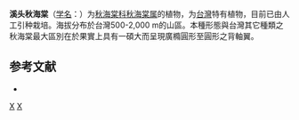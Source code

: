 {{Speciesbox
| taxon = Begonia chitoensis
| authority = [[刘棠瑞|Tang S.Liu]] & [[赖明洲|M. J. Lai]], 1977
}}

'''溪头秋海棠'''（[[学名|学名]]：{{lang|la|''Begonia chitoensis''}}）为[[秋海棠科|秋海棠科]][[秋海棠属|秋海棠属]]的植物，为[[台灣|台灣]]特有植物，目前已由人工引种栽培。海拔分布於台灣500-2,000 m的山區。本種形態與台灣其它種類之秋海棠最大區別在於果實上具有一碩大而呈現廣橢圓形至圓形之背軸翼。

== 参考文献 ==
<div class="references-small">
* {{cite web| url =http://www.bioinfo.cn/db05/KmzwSpecies.php?action=view&id=1662| title =溪头秋海棠| work =《中国高等植物数据库全库》| publisher =中国科学院微生物研究所| author =昆明植物研究所| accessdate =2009-02-22| deadurl =yes| archiveurl =https://web.archive.org/web/20160305055245/http://www.bioinfo.cn/db05/KmzwSpecies.php?action=view&id=1662| archivedate =2016-03-05}}
</div>
{{Taxonbar|from=Q15225622}}

[[Category:秋海棠属|X]]
[[Category:臺灣特有植物|X]]


{{植物小作品}}